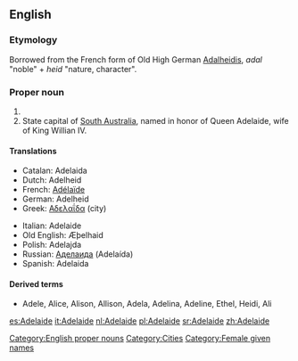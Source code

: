 ==English==

===Etymology===
Borrowed from the French form of Old High German [[Adalheidis]], ''adal'' "noble" + ''heid'' "nature, character". 

===Proper noun===
{{en-proper noun}}

# {{given name|female|from Germanic|}} 
# State capital of [[South Australia]], named in honor of Queen Adelaide, wife of King Willian IV.

====Translations====
{{top}}
*Catalan: Adelaida
*Dutch: Adelheid
*French: [[Adélaïde]]
*German: Adelheid
*Greek: [[Αδελαΐδα]] (city)
{{mid}}
*Italian: Adelaide
*Old English: Æþelhaid
*Polish: Adelajda
*Russian: [[Аделаида]] (Adelaída)
*Spanish: Adelaida
{{bottom}}

====Derived terms====
* Adele, Alice, Alison, Allison, Adela, Adelina, Adeline, Ethel, Heidi, Ali

[[Category:English proper nouns]]
[[Category:Cities]]
[[Category:Female given names]]


[[es:Adelaide]]
[[it:Adelaide]]
[[nl:Adelaide]]
[[pl:Adelaide]]
[[sr:Adelaide]]
[[zh:Adelaide]]